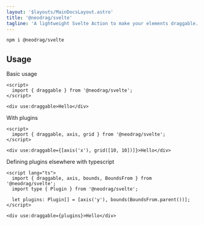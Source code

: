 ```yaml
---
layout: '$layouts/MainDocsLayout.astro'
title: '@neodrag/svelte'
tagline: 'A lightweight Svelte Action to make your elements draggable.'
---
```



```sh
npm i @neodrag/svelte
```

## Usage

Basic usage

```svelte
<script>
  import { draggable } from '@neodrag/svelte';
</script>

<div use:draggable>Hello</div>
```

With plugins

```svelte
<script>
  import { draggable, axis, grid } from '@neodrag/svelte';
</script>

<div use:draggable={[axis('x'), grid([10, 10])]}>Hello</div>
```

Defining plugins elsewhere with typescript

```svelte
<script lang="ts">
  import { draggable, axis, bounds, BoundsFrom } from '@neodrag/svelte';
  import type { Plugin } from '@neodrag/svelte';

  let plugins: Plugin[] = [axis('y'), bounds(BoundsFrom.parent())];
</script>

<div use:draggable={plugins}>Hello</div>
```
